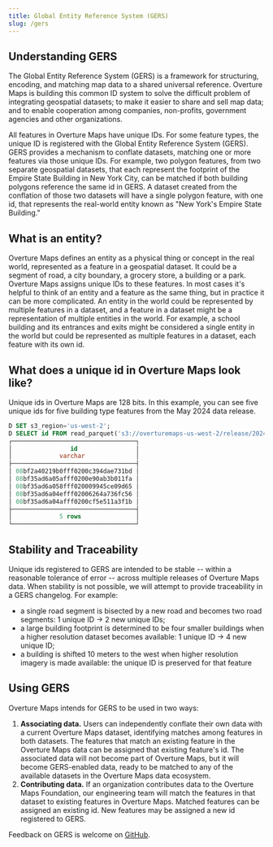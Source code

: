 ```yaml
---
title: Global Entity Reference System (GERS)
slug: /gers
---
```


## Understanding GERS

The Global Entity Reference System (GERS) is a framework for structuring, encoding, and matching map data to a shared universal reference. Overture Maps is building this common ID system to solve the difficult problem of integrating geospatial datasets; to make it easier to share and sell map data; and to enable cooperation among companies, non-profits, government agencies and other organizations.

All features in Overture Maps have unique IDs. For some feature types, the unique ID is registered with the Global Entity Reference System (GERS). GERS provides a mechanism to conflate datasets, matching one or more features via those unique IDs. For example, two polygon features, from two separate geospatial datasets, that each represent the footprint of the Empire State Building in New York City, can be matched if both building polygons reference the same id in GERS. A dataset created from the conflation of those two datasets will have a single polygon feature, with one id, that represents the real-world entity known as "New York's Empire State Building."

## What is an entity?

Overture Maps defines an entity as a physical thing or concept in the real world, represented as a feature in a geospatial dataset. It could be a segment of road, a city boundary, a grocery store, a building or a park. Overture Maps assigns unique IDs to these features. In most cases it's helpful to think of an entity and a feature as the same thing, but in practice it can be more complicated. An entity in the world could be represented by multiple features in a dataset, and a feature in a dataset might be a representation of multiple entities in the world. For example, a school building and its entrances and exits might be considered a single entity in the world but could be represented as multiple features in a dataset, each feature with its own id.

## What does a unique id in Overture Maps look like?

Unique ids in Overture Maps are 128 bits. In this example, you can see five unique ids for five building type features from the May 2024 data release.

```sql
D SET s3_region='us-west-2';
D SELECT id FROM read_parquet('s3://overturemaps-us-west-2/release/2024-05-16-beta.0/theme=buildings/type=buiding/*', filename=true, hive_partitioning=1) limit 5;
┌──────────────────────────────────┐
│                id                │
│             varchar              │
├──────────────────────────────────┤
│ 08bf2a40219b0fff0200c394dae731bd │
│ 08bf35ad6a05afff0200e90ab3b011fa │
│ 08bf35ad6a058fff020009945ce09d65 │
│ 08bf35ad6a04efff02006264a736fc56 │
│ 08bf35ad6a04afff0200cf5e511a3f1b │
├──────────────────────────────────┤
│             5 rows               │
└──────────────────────────────────┘
```

## Stability and Traceability

Unique ids registered to GERS are intended to be stable -- within a reasonable tolerance of error -- across multiple releases of Overture Maps data. When stability is not possible, we will attempt to provide traceability in a GERS changelog. For example:

- a single road segment is bisected by a new road and becomes two road segments: 1 unique ID → 2 new unique IDs;
- a large building footprint is determined to be four smaller buildings when a higher resolution dataset becomes available: 1 unique ID → 4 new unique ID;
- a building is shifted 10 meters to the west when higher resolution imagery is made available: the unique ID is preserved for that feature

## Using GERS

Overture Maps intends for GERS to be used in two ways:

1. **Associating data.** Users can independently conflate their own data with a current Overture Maps dataset, identifying matches among features in both datasets. The features that match an existing feature in the Overture Maps data can be assigned that existing feature's id. The associated data will not become part of Overture Maps, but it will become GERS-enabled data, ready to be matched to any of the available datasets in the Overture Maps data ecosystem.
2. **Contributing data.** If an organization contributes data to the Overture Maps Foundation, our engineering team will match the features in that dataset to existing features in Overture Maps. Matched features can be assigned an existing id. New features may be assigned a new id registered to GERS.
 

Feedback on GERS is welcome on [GitHub](https://github.com/OvertureMaps/data/discussions).
